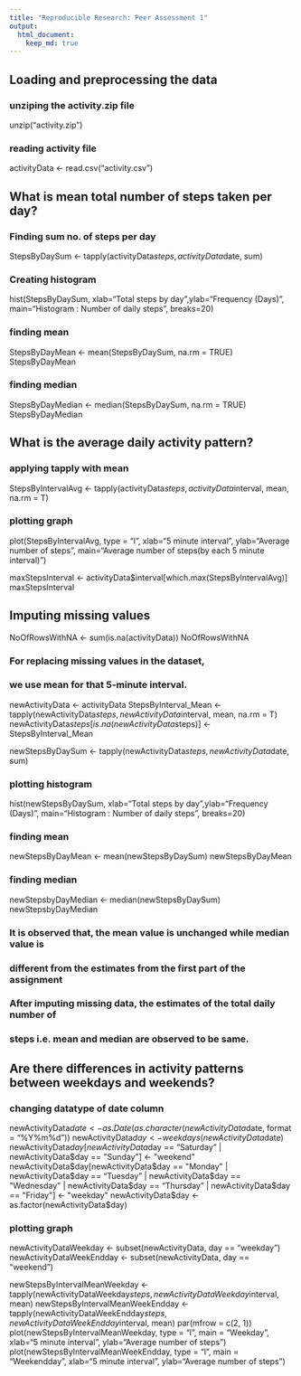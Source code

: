 ```yaml
---
title: "Reproducible Research: Peer Assessment 1"
output: 
  html_document:
    keep_md: true
---
```



## Loading and preprocessing the data

### unziping the activity.zip file
unzip("activity.zip")

### reading activity file
activityData <- read.csv("activity.csv")


## What is mean total number of steps taken per day?

### Finding sum no. of steps per day
StepsByDaySum <- tapply(activityData$steps, activityData$date, sum)

### Creating histogram
hist(StepsByDaySum, xlab="Total steps by day",ylab="Frequency (Days)",
     main="Histogram : Number of daily steps", breaks=20)
     
### finding mean
StepsByDayMean <- mean(StepsByDaySum, na.rm = TRUE)
StepsByDayMean

### finding median
StepsByDayMedian <- median(StepsByDaySum, na.rm = TRUE)
StepsByDayMedian


## What is the average daily activity pattern?

### applying tapply with mean
StepsByIntervalAvg <- tapply(activityData$steps, activityData$interval, 
                             mean, na.rm = T)

### plotting graph
plot(StepsByIntervalAvg, type = "l", xlab="5 minute interval", 
     ylab="Average number of steps", 
     main="Average number of steps(by each 5 minute interval)")
     
maxStepsInterval <- activityData$interval[which.max(StepsByIntervalAvg)]
maxStepsInterval


## Imputing missing values

NoOfRowsWithNA <- sum(is.na(activityData))
NoOfRowsWithNA

### For replacing missing values in the dataset, 
### we use mean for that 5-minute interval.

newActivityData <- activityData 
StepsByInterval_Mean <- tapply(newActivityData$steps, newActivityData$interval, 
                               mean, na.rm = T)
newActivityData$steps[is.na(newActivityData$steps)] <- StepsByInterval_Mean

newStepsByDaySum <- tapply(newActivityData$steps, newActivityData$date, sum)

### plotting histogram
hist(newStepsByDaySum, xlab="Total steps by day",ylab="Frequency (Days)", 
     main="Histogram : Number of daily steps", breaks=20)

### finding mean
newStepsByDayMean <- mean(newStepsByDaySum)
newStepsByDayMean

### finding median
newStepsbyDayMedian <- median(newStepsByDaySum)
newStepsbyDayMedian

### It is observed that, the mean value is unchanged while median value is 
### different from the estimates from the first part of the assignment

### After imputing missing data, the estimates of the total daily number of 
### steps i.e. mean and median are observed to be same.


## Are there differences in activity patterns between weekdays and weekends?

### changing datatype of date column
newActivityData$date <- as.Date(as.character(newActivityData$date, 
                                             format = "%Y%m%d"))
newActivityData$day <- weekdays(newActivityData$date)
newActivityData$day[newActivityData$day == "Saturday" | 
                    newActivityData$day == "Sunday"] <- "weekend"
newActivityData$day[newActivityData$day == "Monday" | 
                    newActivityData$day == "Tuesday" |
                    newActivityData$day == "Wednesday" |
                    newActivityData$day == "Thursday" |
                    newActivityData$day == "Friday"] <- "weekday"
newActivityData$day <- as.factor(newActivityData$day)

### plotting graph
newActivityDataWeekday <- subset(newActivityData, day == "weekday")
newActivityDataWeekEndday <- subset(newActivityData, day == "weekend")

newStepsByIntervalMeanWeekday <- tapply(newActivityDataWeekday$steps, 
                                        newActivityDataWeekday$interval, mean)
newStepsByIntervalMeanWeekEndday <- tapply(newActivityDataWeekEndday$steps, 
                                        newActivityDataWeekEndday$interval, 
                                        mean)
par(mfrow = c(2, 1))
plot(newStepsByIntervalMeanWeekday, 
     type = "l", main = "Weekday", 
     xlab="5 minute interval", ylab="Average number of steps")
plot(newStepsByIntervalMeanWeekEndday, 
     type = "l", main = "Weekendday", 
     xlab="5 minute interval", ylab="Average number of steps")
